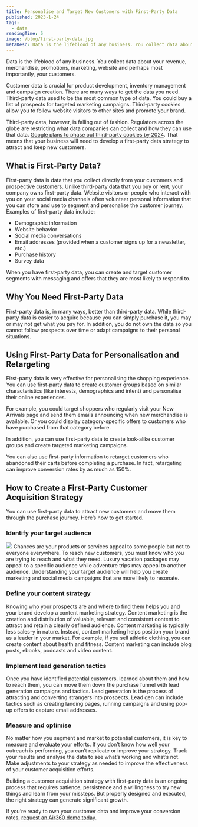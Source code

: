 ```yaml
---
title: Personalise and Target New Customers with First-Party Data
published: 2023-1-24
tags: 
  - data
readingTime: 5
image: /blog/first-party-data.jpg
metaDesc: Data is the lifeblood of any business. You collect data about your revenue, merchandise, promotions, marketing, website and perhaps most importantly, your customers. 
---
```


Data is the lifeblood of any business. You collect data about your revenue, merchandise, promotions, marketing, website and perhaps most importantly, your customers. 

Customer data is crucial for product development, inventory management and campaign creation. There are many ways to get the data you need. Third-party data used to be the most common type of data. You could buy a list of prospects for targeted marketing campaigns. Third-party cookies allow you to follow website visitors to other sites and promote your brand.  

Third-party data, however, is falling out of fashion. Regulators across the globe are restricting what data companies can collect and how they can use that data. [Google plans to phase out third-party cookies by 2024](/en/blog/googles-plan-to-block-third-party-tracking-cookies-in-chrome). That means that your business will need to develop a first-party data strategy to attract and keep new customers.  

## What is First-Party Data?
First-party data is data that you collect directly from your customers and prospective customers. Unlike third-party data that you buy or rent, your company owns first-party data. Website visitors or people who interact with you on your social media channels often volunteer personal information that you can store and use to segment and personalise the customer journey. Examples of first-party data include:

- Demographic information 
- Website behavior 
- Social media conversations 
- Email addresses (provided when a customer signs up for a newsletter, etc.) 
- Purchase history 
- Survey data 

When you have first-party data, you can create and target customer segments with messaging and offers that they are most likely to respond to. 

## Why You Need First-Party Data 
First-party data is, in many ways, better than third-party data. While third-party data is easier to acquire because you can simply purchase it, you may or may not get what you pay for. In addition, you do not own the data so you cannot follow prospects over time or adapt campaigns to their personal situations. 

## Using First-Party Data for Personalisation and Retargeting 
First-party data is very effective for personalising the shopping experience. You can use first-party data to create customer groups based on similar characteristics (like interests, demographics and intent) and personalise their online experiences. 

For example, you could target shoppers who regularly visit your New Arrivals page and send them emails announcing when new merchandise is available. Or you could display category-specific offers to customers who have purchased from that category before. 

In addition, you can use first-party data to create look-alike customer groups and create targeted marketing campaigns. 

You can also use first-party information to retarget customers who abandoned their carts before completing a purchase. In fact, retargeting can improve conversion rates by as much as 150%. 

## How to Create a First-Party Customer Acquisition Strategy 
You can use first-party data to attract new customers and move them through the purchase journey. Here’s how to get started. 

### Identify your target audience 
![](/blog/first-party-acquisition-1.jpg)
Chances are your products or services appeal to some people but not to everyone everywhere. To reach new customers, you must know who you are trying to reach and what they need. Luxury vacation packages may appeal to a specific audience while adventure trips may appeal to another audience. Understanding your target audience will help you create marketing and social media campaigns that are more likely to resonate. 

### Define your content strategy
Knowing who your prospects are and where to find them helps you and your brand develop a content marketing strategy. Content marketing is the creation and distribution of valuable, relevant and consistent content to attract and retain a clearly defined audience. Content marketing is typically less sales-y in nature. Instead, content marketing helps position your brand as a leader in your market. For example, if you sell athletic clothing, you can create content about health and fitness. Content marketing can include blog posts, ebooks, podcasts and video content. 

### Implement lead generation tactics
Once you have identified potential customers, learned about them and how to reach them, you can move them down the purchase funnel with lead generation campaigns and tactics. Lead generation is the process of attracting and converting strangers into prospects. Lead gen can include tactics such as creating landing pages, running campaigns and using pop-up offers to capture email addresses.

### Measure and optimise  
No matter how you segment and market to potential customers, it is key to measure and evaluate your efforts. If you don’t know how well your outreach is performing, you can’t replicate or improve your strategy. Track your results and analyse the data to see what’s working and what’s not. Make adjustments to your strategy as needed to improve the effectiveness of your customer acquisition efforts. 

Building a customer acquisition strategy with first-party data is an ongoing process that requires patience, persistence and a willingness to try new things and learn from your missteps. But properly designed and executed, the right strategy can generate significant growth. 

If you’re ready to own your customer data and improve your conversion rates, [request an Air360 demo today](/en/request-demo).


